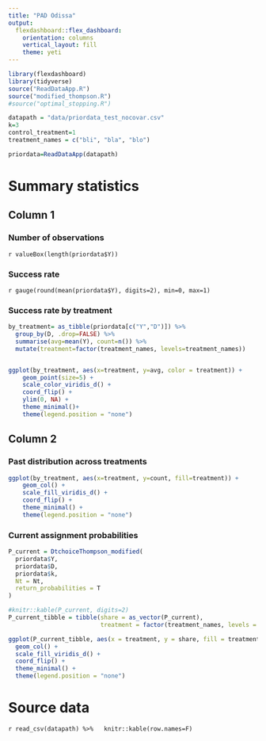 ```yaml
---
title: "PAD Odissa"
output: 
  flexdashboard::flex_dashboard:
    orientation: columns
    vertical_layout: fill
    theme: yeti
---
```


```r
library(flexdashboard)
library(tidyverse)
source("ReadDataApp.R")
source("modified_thompson.R")
#source("optimal_stopping.R")
```

```r
datapath = "data/priordata_test_nocovar.csv"
k=3
control_treatment=1
treatment_names = c("bli", "bla", "blo")

priordata=ReadDataApp(datapath)
```

# Summary statistics


Column 1
--------------------------------------------------



### Number of observations 


`r valueBox(length(priordata$Y))`

### Success rate
`r gauge(round(mean(priordata$Y), digits=2), min=0, max=1)`




### Success rate by treatment

```r
by_treatment= as_tibble(priordata[c("Y","D")]) %>% 
  group_by(D, .drop=FALSE) %>% 
  summarise(avg=mean(Y), count=n()) %>% 
  mutate(treatment=factor(treatment_names, levels=treatment_names))


ggplot(by_treatment, aes(x=treatment, y=avg, color = treatment)) +
    geom_point(size=5) +
    scale_color_viridis_d() +
    coord_flip() +
    ylim(0, NA) +
    theme_minimal()+
    theme(legend.position = "none")
```                    


Column 2
--------------------------------------------------



### Past distribution across treatments

```r
ggplot(by_treatment, aes(x=treatment, y=count, fill=treatment)) +
    geom_col() +
    scale_fill_viridis_d() +
    coord_flip() +
    theme_minimal() +
    theme(legend.position = "none")
```



### Current assignment probabilities

```r
P_current = DtchoiceThompson_modified(
  priordata$Y,
  priordata$D,
  priordata$k,
  Nt = Nt,
  return_probabilities = T
)

#knitr::kable(P_current, digits=2)
P_current_tibble = tibble(share = as_vector(P_current),
                          treatment = factor(treatment_names, levels = treatment_names))

ggplot(P_current_tibble, aes(x = treatment, y = share, fill = treatment)) +
  geom_col() +
  scale_fill_viridis_d() +
  coord_flip() +
  theme_minimal() +
  theme(legend.position = "none")
```



# Source data



`r read_csv(datapath) %>%
  knitr::kable(row.names=F)`

